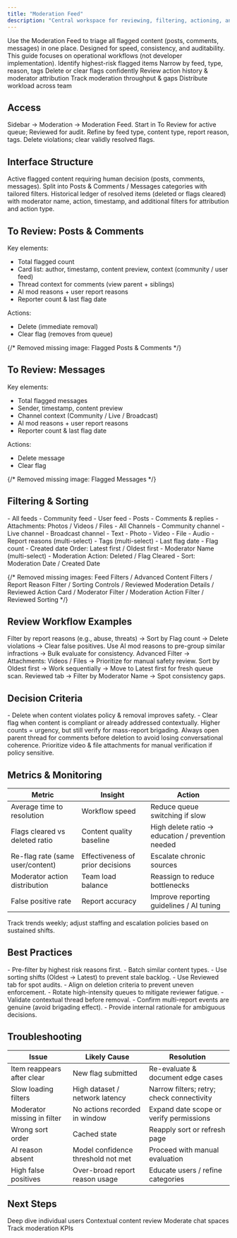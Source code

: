 ```yaml
---
title: "Moderation Feed"
description: "Central workspace for reviewing, filtering, actioning, and auditing flagged posts, comments, and messages across the platform"
---
```


<Info>
Use the Moderation Feed to triage all flagged content (posts, comments, messages) in one place. Designed for speed, consistency, and auditability. This guide focuses on operational workflows (not developer implementation).
</Info>

<CardGroup cols={3}>
  <Card title="Triage" icon="triangle">Identify highest-risk flagged items</Card>
  <Card title="Filter" icon="filter">Narrow by feed, type, reason, tags</Card>
  <Card title="Decide" icon="lightbulb">Delete or clear flags confidently</Card>
  <Card title="Audit" icon="clock">Review action history & moderator attribution</Card>
  <Card title="Optimize" icon="chart-bar">Track moderation throughput & gaps</Card>
  <Card title="Coordinate" icon="users">Distribute workload across team</Card>
</CardGroup>

## Access

<Steps>
  <Step title="Open Moderation Section">Sidebar → Moderation → Moderation Feed.</Step>
  <Step title="Choose Tab">Start in To Review for active queue; Reviewed for audit.</Step>
  <Step title="Apply Filters">Refine by feed type, content type, report reason, tags.</Step>
  <Step title="Take Action">Delete violations; clear validly resolved flags.</Step>
</Steps>

## Interface Structure

<Tabs>
  <Tab title="To Review">Active flagged content requiring human decision (posts, comments, messages). Split into Posts & Comments / Messages categories with tailored filters.</Tab>
  <Tab title="Reviewed">Historical ledger of resolved items (deleted or flags cleared) with moderator name, action, timestamp, and additional filters for attribution and action type.</Tab>
</Tabs>

## To Review: Posts & Comments

Key elements:
- Total flagged count
- Card list: author, timestamp, content preview, context (community / user feed)
- Thread context for comments (view parent + siblings)
- AI mod reasons + user report reasons
- Reporter count & last flag date

Actions:
- Delete (immediate removal)
- Clear flag (removes from queue)

{/* Removed missing image: Flagged Posts & Comments */}

## To Review: Messages

Key elements:
- Total flagged messages
- Sender, timestamp, content preview
- Channel context (Community / Live / Broadcast)
- AI mod reasons + user report reasons
- Reporter count & last flag date

Actions:
- Delete message
- Clear flag

{/* Removed missing image: Flagged Messages */}

## Filtering & Sorting

<AccordionGroup>
  <Accordion title="Feed Dimension (Posts & Comments)">
    - All feeds
    - Community feed
    - User feed
  </Accordion>
  <Accordion title="Content Type (Advanced)">
    - Posts
    - Comments & replies
    - Attachments: Photos / Videos / Files
  </Accordion>
  <Accordion title="Channel Dimension (Messages)">
    - All Channels
    - Community channel
    - Live channel
    - Broadcast channel
  </Accordion>
  <Accordion title="Message Types (Advanced)">
    - Text
    - Photo
    - Video
    - File
    - Audio
  </Accordion>
  <Accordion title="Shared Filters">
    - Report reasons (multi-select)
    - Tags (multi-select)
  </Accordion>
  <Accordion title="Sorting Options (To Review)">
    - Last flag date
    - Flag count
    - Created date
    Order: Latest first / Oldest first
  </Accordion>
  <Accordion title="Additional Reviewed Filters">
    - Moderator Name (multi-select)
    - Moderation Action: Deleted / Flag Cleared
    - Sort: Moderation Date / Created Date
  </Accordion>
</AccordionGroup>

{/* Removed missing images: Feed Filters / Advanced Content Filters / Report Reason Filter / Sorting Controls / Reviewed Moderation Details / Reviewed Action Card / Moderator Filter / Moderation Action Filter / Reviewed Sorting */}

## Review Workflow Examples

<Tabs>
  <Tab title="High-Severity First">Filter by report reasons (e.g., abuse, threats) → Sort by Flag count → Delete violations → Clear false positives.</Tab>
  <Tab title="AI Assistance">Use AI mod reasons to pre-group similar infractions → Bulk evaluate for consistency.</Tab>
  <Tab title="Attachment Focus">Advanced Filter → Attachments: Videos / Files → Prioritize for manual safety review.</Tab>
  <Tab title="Backlog Reduction">Sort by Oldest first → Work sequentially → Move to Latest first for fresh queue scan.</Tab>
  <Tab title="Moderator Audit">Reviewed tab → Filter by Moderator Name → Spot consistency gaps.</Tab>
</Tabs>

## Decision Criteria

<AccordionGroup>
  <Accordion title="Delete vs Clear Flag">
    - Delete when content violates policy & removal improves safety.
    - Clear flag when content is compliant or already addressed contextually.
  </Accordion>
  <Accordion title="Flag Count Weighting">Higher counts = urgency, but still verify for mass-report brigading.</Accordion>
  <Accordion title="Thread Context">Always open parent thread for comments before deletion to avoid losing conversational coherence.</Accordion>
  <Accordion title="Media Evaluation">Prioritize video & file attachments for manual verification if policy sensitive.</Accordion>
</AccordionGroup>

## Metrics & Monitoring

| Metric | Insight | Action |
|--------|---------|--------|
| Average time to resolution | Workflow speed | Reduce queue switching if slow |
| Flags cleared vs deleted ratio | Content quality baseline | High delete ratio → education / prevention needed |
| Re-flag rate (same user/content) | Effectiveness of prior decisions | Escalate chronic sources |
| Moderator action distribution | Team load balance | Reassign to reduce bottlenecks |
| False positive rate | Report accuracy | Improve reporting guidelines / AI tuning |

<Info>Track trends weekly; adjust staffing and escalation policies based on sustained shifts.</Info>

## Best Practices

<AccordionGroup>
  <Accordion title="Efficient Review">
    - Pre-filter by highest risk reasons first.
    - Batch similar content types.
    - Use sorting shifts (Oldest → Latest) to prevent stale backlog.
  </Accordion>
  <Accordion title="Team Coordination">
    - Use Reviewed tab for spot audits.
    - Align on deletion criteria to prevent uneven enforcement.
    - Rotate high-intensity queues to mitigate reviewer fatigue.
  </Accordion>
  <Accordion title="Quality & Fairness">
    - Validate contextual thread before removal.
    - Confirm multi-report events are genuine (avoid brigading effect).
    - Provide internal rationale for ambiguous decisions.
  </Accordion>
</AccordionGroup>

## Troubleshooting

| Issue | Likely Cause | Resolution |
|-------|--------------|------------|
| Item reappears after clear | New flag submitted | Re-evaluate & document edge cases |
| Slow loading filters | High dataset / network latency | Narrow filters; retry; check connectivity |
| Moderator missing in filter | No actions recorded in window | Expand date scope or verify permissions |
| Wrong sort order | Cached state | Reapply sort or refresh page |
| AI reason absent | Model confidence threshold not met | Proceed with manual evaluation |
| High false positives | Over-broad report reason usage | Educate users / refine categories |

## Next Steps

<CardGroup cols={2}>
  <Card title="User History" icon="user" href="/analytics-and-moderation/console/user-and-content-management/user-social-history">Deep dive individual users</Card>
  <Card title="Posts Management" icon="message-square" href="/analytics-and-moderation/console/social-management/social-management/posts">Contextual content review</Card>
</CardGroup>

<CardGroup cols={2}>
  <Card title="Channel Management" icon="layers" href="/analytics-and-moderation/console/chat-management/channel-management">Moderate chat spaces</Card>
  <Card title="Analytics" icon="chart-bar" href="/analytics-and-moderation/console/analytics/overview">Track moderation KPIs</Card>
</CardGroup>

